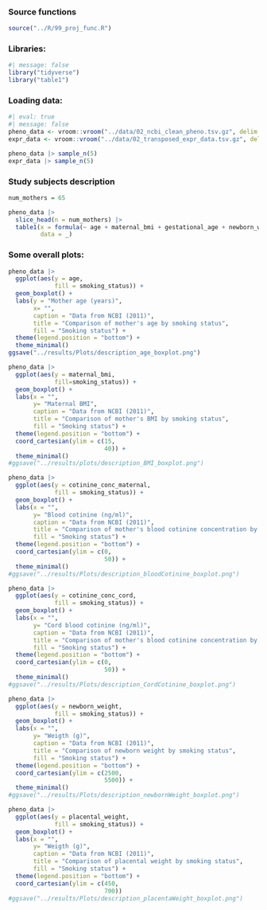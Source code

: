 ### Source functions

```r
source("../R/99_proj_func.R")
```

### Libraries:

```r
#| message: false
library("tidyverse")
library("table1")
```

### Loading data:

```r
#| eval: true
#| message: false
pheno_data <- vroom::vroom("../data/02_ncbi_clean_pheno.tsv.gz", delim = "\t")
expr_data <- vroom::vroom("../data/02_transposed_expr_data.tsv.gz", delim = "\t")

pheno_data |> sample_n(5)
expr_data |> sample_n(5)
```

### Study subjects description

```r
num_mothers = 65

pheno_data |>
  slice_head(n = num_mothers) |> 
  table1(x = formula(~ age + maternal_bmi + gestational_age + newborn_weight | smoking_status),
         data = _)

```

### Some overall plots:

```r
pheno_data |>
  ggplot(aes(y = age,
             fill = smoking_status)) +
  geom_boxplot() +
  labs(y = "Mother age (years)",
       x= "",
       caption = "Data from NCBI (2011)",
       title = "Comparison of mother's age by smoking status",
       fill = "Smoking status") +
  theme(legend.position = "bottom") +
  theme_minimal()
ggsave("../results/Plots/description_age_boxplot.png")

pheno_data |>
  ggplot(aes(y = maternal_bmi,
             fill=smoking_status)) +
  geom_boxplot() +
  labs(x = "",
       y= "Maternal BMI",
       caption = "Data from NCBI (2011)",
       title = "Comparison of mother's BMI by smoking status",
       fill = "Smoking status") +
  theme(legend.position = "bottom") +
  coord_cartesian(ylim = c(15,
                           40)) +
  theme_minimal()
#ggsave("../results/plots/description_BMI_boxplot.png")

pheno_data |>
  ggplot(aes(y = cotinine_conc_maternal,
             fill = smoking_status)) +
  geom_boxplot() +
  labs(x = "",
       y= "Blood cotinine (ng/ml)",
       caption = "Data from NCBI (2011)",
       title = "Comparison of mother's blood cotinine concentration by smoking status",
       fill = "Smoking status") +
  theme(legend.position = "bottom") +
  coord_cartesian(ylim = c(0,
                           50)) +
  theme_minimal()
#ggsave("../results/Plots/description_bloodCotinine_boxplot.png")

pheno_data |>
  ggplot(aes(y = cotinine_conc_cord,
             fill = smoking_status)) +
  geom_boxplot() +
  labs(x = "",
       y= "Cord blood cotinine (ng/ml)",
       caption = "Data from NCBI (2011)",
       title = "Comparison of mother's blood cotinine concentration by smoking status",
       fill = "Smoking status") +
  theme(legend.position = "bottom") +
  coord_cartesian(ylim = c(0,
                           50)) +
  theme_minimal()
#ggsave("../results/Plots/description_CordCotinine_boxplot.png")

pheno_data |>
  ggplot(aes(y = newborn_weight,
             fill = smoking_status)) +
  geom_boxplot() +
  labs(x = "",
       y= "Weigth (g)",
       caption = "Data from NCBI (2011)",
       title = "Comparison of newborn weight by smoking status",
       fill = "Smoking status") +
  theme(legend.position = "bottom") +
  coord_cartesian(ylim = c(2500,
                           5500)) +
  theme_minimal()
#ggsave("../results/Plots/description_newbornWeight_boxplot.png")

pheno_data |>
  ggplot(aes(y = placental_weight,
             fill = smoking_status)) +
  geom_boxplot() +
  labs(x = "",
       y= "Weigth (g)",
       caption = "Data from NCBI (2011)",
       title = "Comparison of placental weight by smoking status",
       fill = "Smoking status") +
  theme(legend.position = "bottom") +
  coord_cartesian(ylim = c(450,
                           700))
#ggsave("../results/Plots/description_placentaWeight_boxplot.png")
```
